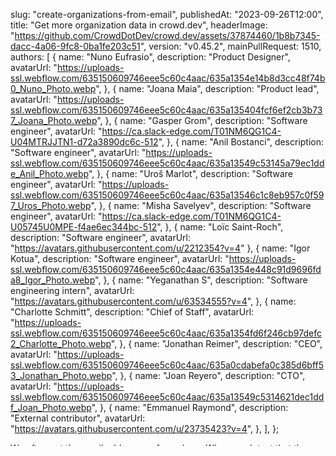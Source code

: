 
  slug: "create-organizations-from-email",
  publishedAt: "2023-09-26T12:00",
  title: "Get more organization data in crowd.dev",
  headerImage:
    "https://github.com/CrowdDotDev/crowd.dev/assets/37874460/1b8b7345-dacc-4a06-9fc8-0ba1fe203c51",
  version: "v0.45.2",
  mainPullRequest: 1510,
  authors: [
    {
      name: "Nuno Eufrasio",
      description: "Product Designer",
      avatarUrl:
        "https://uploads-ssl.webflow.com/635150609746eee5c60c4aac/635a1354e14b8d3cc48f74b0_Nuno_Photo.webp",
    },
    {
      name: "Joana Maia",
      description: "Product lead",
      avatarUrl:
        "https://uploads-ssl.webflow.com/635150609746eee5c60c4aac/635a135404fcf6ef2cb3b737_Joana_Photo.webp",
    },
    {
      name: "Gasper Grom",
      description: "Software engineer",
      avatarUrl: "https://ca.slack-edge.com/T01NM6QG1C4-U04MTRJJTN1-d72a3890dc6c-512",
    },
    {
      name: "Anil Bostanci",
      description: "Software engineer",
      avatarUrl:
        "https://uploads-ssl.webflow.com/635150609746eee5c60c4aac/635a13549c53145a79ec1dde_Anil_Photo.webp",
    },
    {
      name: "Uroš Marlot",
      description: "Software engineer",
      avatarUrl:
        "https://uploads-ssl.webflow.com/635150609746eee5c60c4aac/635a13546c1c8eb957c0f597_Uros_Photo.webp",
    },
    {
      name: "Misha Savelyev",
      description: "Software engineer",
      avatarUrl: "https://ca.slack-edge.com/T01NM6QG1C4-U05745U0MPE-f4ae6ec344bc-512",
    },
    {
      name: "Loïc Saint-Roch",
      description: "Software engineer",
      avatarUrl: "https://avatars.githubusercontent.com/u/2212354?v=4"
    },
    {
      name: "Igor Kotua",
      description: "Software engineer",
      avatarUrl:
        "https://uploads-ssl.webflow.com/635150609746eee5c60c4aac/635a1354e448c91d9696fda8_Igor_Photo.webp",
    },
    {
      name: "Yeganathan S",
      description: "Software engineering intern",
      avatarUrl: "https://avatars.githubusercontent.com/u/63534555?v=4",
    },
    {
      name: "Charlotte Schmitt",
      description: "Chief of Staff",
      avatarUrl:
        "https://uploads-ssl.webflow.com/635150609746eee5c60c4aac/635a1354fd6f246cb97defc2_Charlotte_Photo.webp",
    },
    {
      name: "Jonathan Reimer",
      description: "CEO",
      avatarUrl:
        "https://uploads-ssl.webflow.com/635150609746eee5c60c4aac/635a0cdabefa0c385d6bff53_Jonathan_Photo.webp",
    },
    {
      name: "Joan Reyero",
      description: "CTO",
      avatarUrl:
        "https://uploads-ssl.webflow.com/635150609746eee5c60c4aac/635a13549c5314621dec1ddf_Joan_Photo.webp",
    },
    {
      name: "Emmanuel Raymond",
      description: "External contributor",
      avatarUrl: "https://avatars.githubusercontent.com/u/23735423?v=4",
    },
  ],
};

We often get the email addresses of members. When we detect that the email address belongs to an existing organization in your community, we affiliate the member to the organization. Until now, when the organization did not exist, we did nothing.

Now, we will create it and affiliate the member to the organization, and new members with the same email domain will also be linked. The number of members that belong to organizations will increase, and the potential for enriching organizations becomes even higher, thus taking one more step in getting the most out of your data.


## Problems with integrations and stability

Lately, we have been suffering from some stability and data issues. We are working internally to address those and preparing long-term changes to leave them behind for good.

We are finishing the last planning touches, and you will hear from us next week with proper communication about the causes of the issues, the solution, and our goals. 


## Other Bug Fixes and Improvements

- Added custom date ranges to custom reports. <PullRequest number="1536"/>
- Implemented synchronous stream processing in HubSpot. <PullRequest number="1538"/>
- Normalized the website column. <PullRequest number="1481"/>
- Enhanced logging for frontend. <PullRequest number="1518"/>
- Updated the documentation for listing conversations. <PullRequest number="1459"/>
- Implemented duplicate organization prevention mechanism. <PullRequest number="1514"/>
- Changed the default reports template. <PullRequest number="1491"/>
- Fixed inconsistency issue with emails in the members' list. <PullRequest number="1479"/>
- Enhanced organization domain retrieval by not sanitizing URLs that don't start with HTTP. <PullRequest number="1540"/>
- Optimized the throttler for the HubSpot integration. <PullRequest number="1533"/>
- Ensured only one member is found by e-mail, even if there are more when enriching. <PullRequest number="1539"/>
- Imposed stricter throttler options for HubSpot. <PullRequest number="1532"/>
- Discarded organizations without a name when getting contact associations. <PullRequest number="1531"/>
- Utilized throttler while fetching Hubspot contact associations. <PullRequest number="1529"/>
- Updated the `updatedAt` timestamp after an integration check. <PullRequest number="1525"/>
- Fixed bugs found in the integrations. <PullRequest number="1527"/>
- Fixed error related to member without suggestions. <PullRequest number="1526"/>


  <MdxLayout meta={meta} {...rest}>
    {children}
  </MdxLayout>
);
